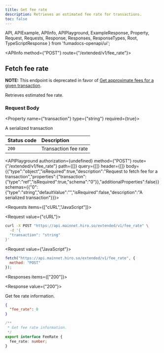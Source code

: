 ```yaml
---
title: Get fee rate
description: Retrieves an estimated fee rate for transactions.
toc: false
---
```


  API,
  APIExample,
  APIInfo,
  APIPlayground,
  ExampleResponse,
  Property,
  Request,
  Requests,
  Response,
  Responses,
  ResponseTypes,
  Root,
  TypeScriptResponse
} from 'fumadocs-openapi/ui';

<Root>

<API>

<APIInfo method={"POST"} route={"/extended/v1/fee_rate"}>

## Fetch fee rate

**NOTE:** This endpoint is deprecated in favor of [Get approximate fees for a given transaction](/api/get-approximate-fees-for-a-given-transaction).

Retrieves estimated fee rate.


### Request Body

<Property name={"transaction"} type={"string"} required={true}>

A serialized transaction

</Property>

| Status code | Description |
| :------ | :------ |
| `200` | Transaction fee rate |

<APIPlayground authorization={undefined} method={"POST"} route={"/extended/v1/fee_rate"} path={[]} query={[]} header={[]} body={{"type":"object","isRequired":true,"description":"Request to fetch fee for a transaction","properties":{"transaction":{"type":"ref","isRequired":true,"schema":"0"}},"additionalProperties":false}} schemas={{"0":{"type":"string","defaultValue":"","isRequired":false,"description":"A serialized transaction"}}}>

</APIPlayground>

</APIInfo>

<APIExample>

<Requests items={["cURL","JavaScript"]}>

<Request value={"cURL"}>

```bash
curl -X POST "https://api.mainnet.hiro.so/extended/v1/fee_rate" \
  -d '{
  "transaction": "string"
}'
```

</Request>

<Request value={"JavaScript"}>

```js
fetch("https://api.mainnet.hiro.so/extended/v1/fee_rate", {
  method: "POST"
});
```

</Request>

</Requests>

<Responses items={["200"]}>

<Response value={"200"}>

Get fee rate information.

<ResponseTypes>

<ExampleResponse>

```json
{
  "fee_rate": 0
}
```

</ExampleResponse>

<TypeScriptResponse>

```ts
/**
 * Get fee rate information.
 */
export interface FeeRate {
  fee_rate: number;
}
```

</TypeScriptResponse>

</ResponseTypes>

</Response>

</Responses>

</APIExample>

</API>

</Root>